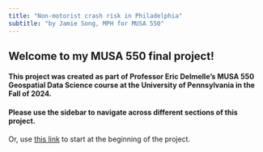 ```yaml
---
title: "Non-motorist crash risk in Philadelphia"
subtitle: "by Jamie Song, MPH for MUSA 550"
---
```


## Welcome to my MUSA 550 final project!

#### This project was created as part of Professor Eric Delmelle's MUSA 550 Geospatial Data Science course at the University of Pennsylvania in the Fall of 2024.

#### Please use the sidebar to navigate across different sections of this project. 

Or, use [this link](https://frogzorz.github.io/musa550_final_site/analysis/) to start at the beginning of the project.


